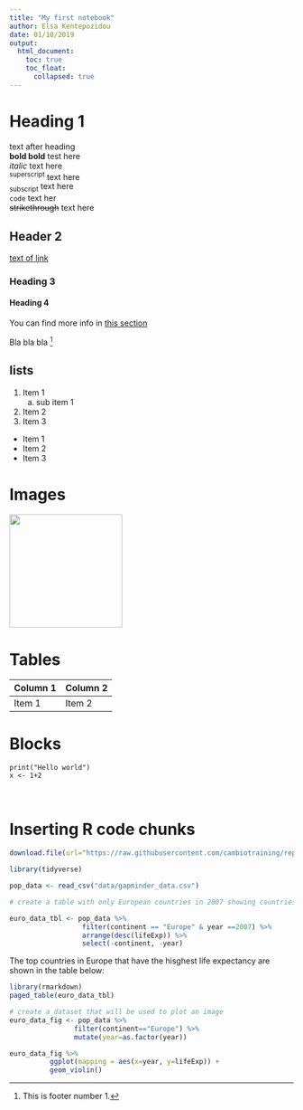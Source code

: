 ```yaml
---
title: "My first notebook"
author: Elsa Kentepozidou
date: 01/10/2019
output:
  html_document:
    toc: true
    toc_float:
      collapsed: true
---
```


# Heading 1 {#head1}  

text after heading  
**bold bold** test here  
*italic* text here  
^superscript^ text here  
~subscript~ text here  
`code` text her  
~~strikethrough~~ text here  

## Header 2  

[text of link](http://rpubs.com/JMcMurry/534236)  

### Heading 3 

#### Heading 4 

You can find more info in [this section](#head1)  

Bla bla bla [^1]  


[^1]: This is footer number 1.

## lists

1. Item 1 
    a. sub item 1
2. Item 2
3. Item 3
<!-- do not show this on the report--> 


* Item 1
* Item 2 
* Item 3

# Images   

<img src="img/index.png" width=200 />  



# Tables  

| Column 1 | Column 2 |
|----------|----------|
|  Item 1  |  Item 2  |



# Blocks  

```
print("Hello world")
x <- 1+2
```
\ 

# Inserting R code chunks

```r
download.file(url="https://raw.githubusercontent.com/cambiotraining/reproducibility-training/master/data/gapminder_data.csv", destfile="data/gapminder_data.csv")
```

```r
library(tidyverse)

pop_data <- read_csv("data/gapminder_data.csv")

# create a table with only European countries in 2007 showing countries with higher life expectancy first

euro_data_tbl <- pop_data %>% 
                  filter(continent == "Europe" & year ==2007) %>% 
                  arrange(desc(lifeExp)) %>% 
                  select(-continent, -year)
```

The top countries in Europe that have the hisghest life expectancy are shown in the table below:

```r
library(rmarkdown)
paged_table(euro_data_tbl)
```


```r
# create a dataset that will be used to plot an image
euro_data_fig <- pop_data %>% 
                filter(continent=="Europe") %>% 
                mutate(year=as.factor(year))
```

```r

euro_data_fig %>% 
          ggplot(mapping = aes(x=year, y=lifeExp)) + 
          geom_violin()
```



